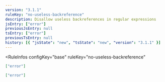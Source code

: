 ```yaml
---
version: "3.1.1"
ruleKey: "no-useless-backreference"
description: Disallow useless backreferences in regular expressions
jsEntry: ["error"]
previousJsEntry: null
tsEntry: ["error"]
previousTsEntry: null
history: [{ "jsState": "new", "tsState": "new", "version": "3.1.1" }]
---
```


<RuleInfos 
  configKey="base" 
  ruleKey="no-useless-backreference" 
>

```json
["error"]
```

```json
["error"]
```

</RuleInfos>
